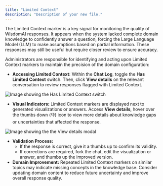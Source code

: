 ```yaml
---
title: "Limited Context"
description: "Description of your new file."
---
```


The Limited Context marker is a key signal for monitoring the quality of WisdomAI responses. It appears when the system lacked complete domain knowledge to confidently answer a question, forcing the Large Language Model (LLM) to make assumptions based on partial information. These responses may still be useful but require closer review to ensure accuracy.

Administrators are responsible for identifying and acting upon Limited Context markers to maintain the precision of the domain configuration:

- **Accessing Limited Context:** Within the **Chat Log**, toggle the **Has Limited Context** switch. Then, click **View details** on the relevant conversation to review responses flagged with Limited Context.

![Image showing the Has Limited Context switch](/images/has-limited-context.png)

- **Visual Indicators:** Limited Context markers are displayed next to generated visualizations or answers. Access **View details**, hover over the thumbs down (👎) icon to view more details about knowledge gaps or uncertainties that affected the response.

![Image showing the the View details modal](/images/has-limited-context-view-details.png)

- **Validation Process:**
  - If the response is correct, give it a thumbs up to confirm its validity.
  - If corrections are required, fork the chat, edit the visualization or answer, and thumbs up the improved version.
- **Domain Improvement:** Repeated Limited Context markers on similar topics may indicate missing concepts in the knowledge base. Consider updating domain content to reduce future uncertainty and improve overall response quality.